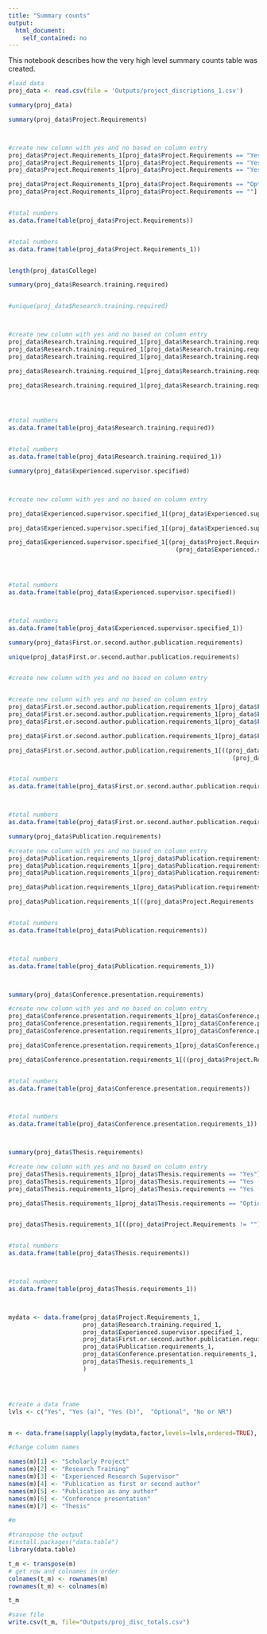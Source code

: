 ```yaml
---
title: "Summary counts"
output: 
  html_document:
    self_contained: no
---
```


This notebook describes how the very high level summary counts table was created.


```r
#load data
proj_data <- read.csv(file = 'Outputs/project_discriptions_1.csv')

```

```r

summary(proj_data)

```

```r
summary(proj_data$Project.Requirements)



#create new column with yes and no based on column entry
proj_data$Project.Requirements_1[proj_data$Project.Requirements == "Yes"] <- "Yes"
proj_data$Project.Requirements_1[proj_data$Project.Requirements == "Yes (a)"] <- "Yes (a)"
proj_data$Project.Requirements_1[proj_data$Project.Requirements == "Yes (b)"] <- "Yes (b)"

proj_data$Project.Requirements_1[proj_data$Project.Requirements == "Optional"] <- "Optional" 
proj_data$Project.Requirements_1[proj_data$Project.Requirements == ""] <- "No or NR"


#total numbers
as.data.frame(table(proj_data$Project.Requirements))


#total numbers
as.data.frame(table(proj_data$Project.Requirements_1))



```

```r
length(proj_data$College)
```



```r
summary(proj_data$Research.training.required)


#unique(proj_data$Research.training.required)



#create new column with yes and no based on column entry
proj_data$Research.training.required_1[proj_data$Research.training.required == "Yes"] <- "Yes"
proj_data$Research.training.required_1[proj_data$Research.training.required == "Yes (a)"] <- "Yes (a)"
proj_data$Research.training.required_1[proj_data$Research.training.required == "Yes (b)"] <- "Yes (b)"

proj_data$Research.training.required_1[proj_data$Research.training.required == "Optional"] <- "Optional" 

proj_data$Research.training.required_1[proj_data$Research.training.required == ""] <- "No or NR"




#total numbers
as.data.frame(table(proj_data$Research.training.required))


#total numbers
as.data.frame(table(proj_data$Research.training.required_1))


```


```r
summary(proj_data$Experienced.supervisor.specified)



#create new column with yes and no based on column entry

proj_data$Experienced.supervisor.specified_1[(proj_data$Experienced.supervisor.specified == "Yes")] <- "Yes"

proj_data$Experienced.supervisor.specified_1[(proj_data$Experienced.supervisor.specified == "Yes*")] <- "Optional"

proj_data$Experienced.supervisor.specified_1[(proj_data$Project.Requirements != "") & 
                                               (proj_data$Experienced.supervisor.specified == "No"| proj_data$Experienced.supervisor.specified == "NR")] <- "No or NR"




#total numbers
as.data.frame(table(proj_data$Experienced.supervisor.specified))



#total numbers
as.data.frame(table(proj_data$Experienced.supervisor.specified_1))

```




```r
summary(proj_data$First.or.second.author.publication.requirements)

unique(proj_data$First.or.second.author.publication.requirements)


#create new column with yes and no based on column entry


#create new column with yes and no based on column entry
proj_data$First.or.second.author.publication.requirements_1[proj_data$First.or.second.author.publication.requirements == "Yes"] <- "Yes"
proj_data$First.or.second.author.publication.requirements_1[proj_data$First.or.second.author.publication.requirements == "Yes (a)"] <- "Yes (a)"
proj_data$First.or.second.author.publication.requirements_1[proj_data$First.or.second.author.publication.requirements == "Yes (b)"] <- "Yes (b)"

proj_data$First.or.second.author.publication.requirements_1[proj_data$First.or.second.author.publication.requirements == "Optional"] <- "Optional" 

proj_data$First.or.second.author.publication.requirements_1[((proj_data$Project.Requirements != "") & 
                                                               (proj_data$First.or.second.author.publication.requirements == ""))] <- "No or NR"


#total numbers
as.data.frame(table(proj_data$First.or.second.author.publication.requirements))



#total numbers
as.data.frame(table(proj_data$First.or.second.author.publication.requirements_1))


```

```r
summary(proj_data$Publication.requirements)

#create new column with yes and no based on column entry
proj_data$Publication.requirements_1[proj_data$Publication.requirements == "Yes"] <- "Yes"
proj_data$Publication.requirements_1[proj_data$Publication.requirements == "Yes (a)"] <- "Yes (a)"
proj_data$Publication.requirements_1[proj_data$Publication.requirements == "Yes (b)"] <- "Yes (b)"

proj_data$Publication.requirements_1[proj_data$Publication.requirements == "Optional"] <- "Optional" 

proj_data$Publication.requirements_1[((proj_data$Project.Requirements != "") & (proj_data$Publication.requirements == ""))] <- "No or NR"


#total numbers
as.data.frame(table(proj_data$Publication.requirements))



#total numbers
as.data.frame(table(proj_data$Publication.requirements_1))




```


```r
summary(proj_data$Conference.presentation.requirements)

#create new column with yes and no based on column entry
proj_data$Conference.presentation.requirements_1[proj_data$Conference.presentation.requirements == "Yes"] <- "Yes"
proj_data$Conference.presentation.requirements_1[proj_data$Conference.presentation.requirements == "Yes (a)"] <- "Yes (a)"
proj_data$Conference.presentation.requirements_1[proj_data$Conference.presentation.requirements == "Yes (b)"] <- "Yes (b)"

proj_data$Conference.presentation.requirements_1[proj_data$Conference.presentation.requirements == "Optional"] <- "Optional" 

proj_data$Conference.presentation.requirements_1[((proj_data$Project.Requirements != "") & (proj_data$Conference.presentation.requirements == ""))] <- "No or NR"


#total numbers
as.data.frame(table(proj_data$Conference.presentation.requirements))



#total numbers
as.data.frame(table(proj_data$Conference.presentation.requirements_1))




```


```r
summary(proj_data$Thesis.requirements)

#create new column with yes and no based on column entry
proj_data$Thesis.requirements_1[proj_data$Thesis.requirements == "Yes"] <- "Yes"
proj_data$Thesis.requirements_1[proj_data$Thesis.requirements == "Yes (a)"] <- "Yes (a)"
proj_data$Thesis.requirements_1[proj_data$Thesis.requirements == "Yes (b)"] <- "Yes (b)"

proj_data$Thesis.requirements_1[proj_data$Thesis.requirements == "Optional"] <- "Optional" 


proj_data$Thesis.requirements_1[((proj_data$Project.Requirements != "") & (proj_data$Thesis.requirements == ""))] <- "No or NR"


#total numbers
as.data.frame(table(proj_data$Thesis.requirements))



#total numbers
as.data.frame(table(proj_data$Thesis.requirements_1))




```


```r

mydata <- data.frame(proj_data$Project.Requirements_1,
                     proj_data$Research.training.required_1,
                     proj_data$Experienced.supervisor.specified_1, 
                     proj_data$First.or.second.author.publication.requirements_1, 
                     proj_data$Publication.requirements_1,
                     proj_data$Conference.presentation.requirements_1,
                     proj_data$Thesis.requirements_1
                     )




#create a data frame
lvls <- c("Yes", "Yes (a)", "Yes (b)",  "Optional", "No or NR")


m <- data.frame(sapply(lapply(mydata,factor,levels=lvls,ordered=TRUE), table))

#change column names

names(m)[1] <- "Scholarly Project"
names(m)[2] <- "Research Training"
names(m)[3] <- "Experienced Research Supervisor"
names(m)[4] <- "Publication as first or second author"
names(m)[5] <- "Publication as any author"
names(m)[6] <- "Conference presentation"
names(m)[7] <- "Thesis"

#m

#transpose the output
#install.packages("data.table")
library(data.table)

t_m <- transpose(m)
# get row and colnames in order
colnames(t_m) <- rownames(m)
rownames(t_m) <- colnames(m)

t_m

#save file
write.csv(t_m, file="Outputs/proj_disc_totals.csv")


```

